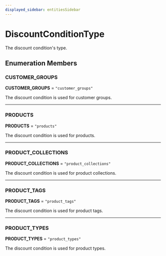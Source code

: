 ```yaml
---
displayed_sidebar: entitiesSidebar
---
```



# DiscountConditionType

The discount condition's type.

## Enumeration Members

### CUSTOMER\_GROUPS

 **CUSTOMER\_GROUPS** = ``"customer_groups"``

The discount condition is used for customer groups.

___

### PRODUCTS

 **PRODUCTS** = ``"products"``

The discount condition is used for products.

___

### PRODUCT\_COLLECTIONS

 **PRODUCT\_COLLECTIONS** = ``"product_collections"``

The discount condition is used for product collections.

___

### PRODUCT\_TAGS

 **PRODUCT\_TAGS** = ``"product_tags"``

The discount condition is used for product tags.

___

### PRODUCT\_TYPES

 **PRODUCT\_TYPES** = ``"product_types"``

The discount condition is used for product types.
